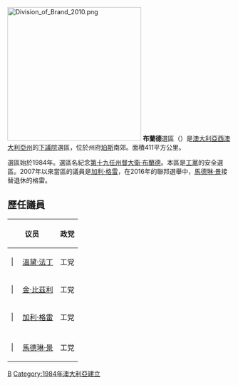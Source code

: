 [[File:Division_of__Brand_2010.png|300px]]
'''布蘭德'''選區（{{lang-en|Division of Brand}}）是[[澳大利亞|澳大利亞]][[西澳大利亞州|西澳大利亞州]]的[[澳大利亞下議院|下議院]]選區，位於州府[[珀斯|珀斯]]南郊。面積411平方公里。

選區始於1984年。選區名紀念[[西澳大利亞州總督|第十九任州督]][[大衛·布蘭德|大衛·布蘭德]]。本區是[[澳大利亞工黨|工黨]]的安全選區。2007年以來當區的議員是[[加利·格雷|加利·格雷]]，在2016年的聯邦選舉中，[[馬德琳·景|馬德琳·景]]接替退休的格雷。
==歷任議員==
{| class="wikitable"
|-
!colspan="2"|议员!!政党!!任期
|-
| {{模板:澳大利亚政治/政党颜色/工党}}| 
| [[溫黛·法丁|溫黛·法丁]]
| 工党
| [[1984年澳大利亚联邦大选|1984年]]–1996年
|-
| {{模板:澳大利亚政治/政党颜色/工党}}| 
| [[金·比茲利|金·比茲利]]
| 工党
| [[1996年澳大利亞聯邦大選|1996年]]–2007年
|-
| {{模板:澳大利亚政治/政党颜色/工党}}| 
| [[加利·格雷|加利·格雷]]
| 工党
| [[2007年澳大利亞聯邦大選|2007年]]–2016年
|-
|-
| {{模板:澳大利亚政治/政党颜色/工党}}| 
| [[馬德琳·景|馬德琳·景]]
| 工党
| [[2016年澳大利亞聯邦大選|2016年]]至今
|}
[[Category:澳大利亞國會選區|B]]
[[Category:1984年澳大利亞建立|Category:1984年澳大利亞建立]]